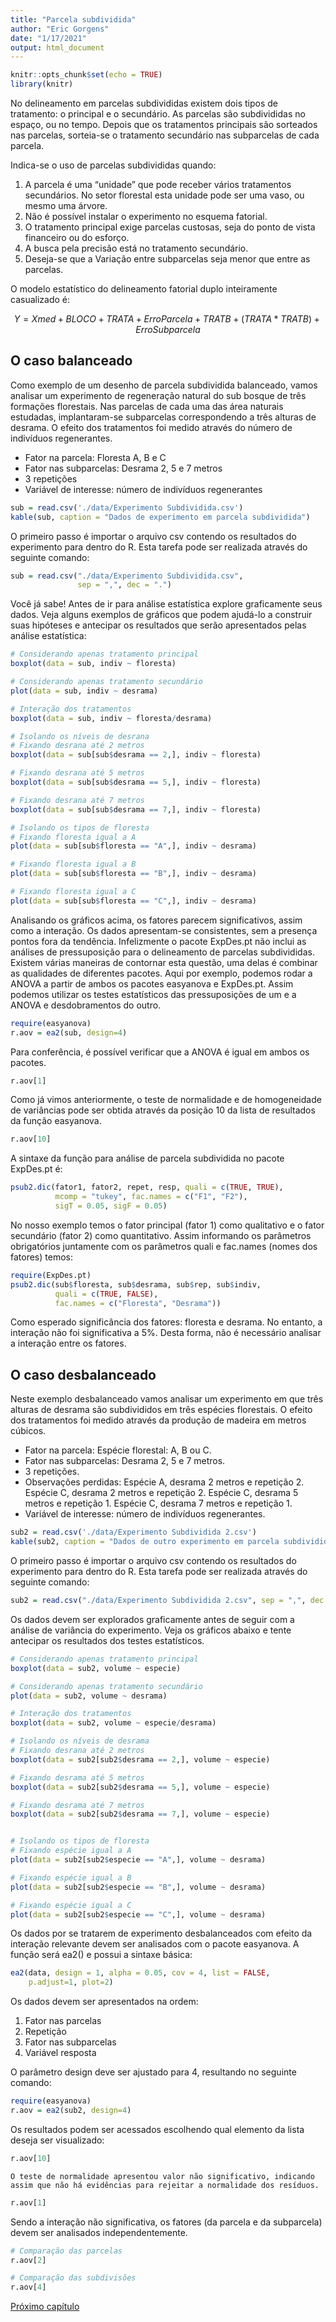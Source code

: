 ```yaml
---
title: "Parcela subdividida"
author: "Eric Gorgens"
date: "1/17/2021"
output: html_document
---
```


```r
knitr::opts_chunk$set(echo = TRUE)
library(knitr)
```

No delineamento em parcelas subdivididas existem dois tipos de tratamento: o principal e o secundário. As parcelas são subdivididas no espaço, ou no tempo. Depois que os tratamentos principais são sorteados nas parcelas, sorteia-se o tratamento secundário nas subparcelas de cada parcela.

Indica-se o uso de parcelas subdivididas quando:

1. A parcela é uma “unidade” que pode receber vários tratamentos secundários. No setor florestal esta unidade pode ser uma vaso, ou mesmo uma árvore.
2. Não é possível instalar o experimento no esquema fatorial.
3. O tratamento principal exige parcelas custosas, seja do ponto de vista financeiro ou do esforço.
4. A busca pela precisão está no tratamento secundário.
5. Deseja-se que a Variação entre subparcelas seja menor que entre as parcelas.

O modelo estatístico do delineamento fatorial duplo inteiramente casualizado é:

$$Y = Xmed + BLOCO + TRAT A + Erro Parcela + TRAT B + (TRAT A * TRAT B) + Erro Subparcela$$

## O caso balanceado

Como exemplo de um desenho de parcela subdividida balanceado, vamos analisar um experimento de regeneração natural do sub bosque de três formações florestais. Nas parcelas de cada uma das área naturais estudadas, implantaram-se subparcelas correspondendo a três alturas de desrama. O efeito dos tratamentos foi medido através do número de indivíduos regenerantes.

- Fator na parcela: Floresta A, B e C
- Fator nas subparcelas: Desrama 2, 5 e 7 metros
- 3 repetições
- Variável de interesse: número de indivíduos regenerantes

```r
sub = read.csv('./data/Experimento Subdividida.csv')
kable(sub, caption = "Dados de experimento em parcela subdividida")
```

O primeiro passo é importar o arquivo csv contendo os resultados do experimento para dentro do R. Esta tarefa pode ser realizada através do seguinte comando:

```r
sub = read.csv("./data/Experimento Subdividida.csv", 
               sep = ",", dec = ".")
```

Você já sabe! Antes de ir para análise estatística explore graficamente seus dados. Veja alguns exemplos de gráficos que podem ajudá-lo a construir suas hipóteses e antecipar os resultados que serão apresentados pelas análise estatística:

```r
# Considerando apenas tratamento principal
boxplot(data = sub, indiv ~ floresta)

# Considerando apenas tratamento secundário
plot(data = sub, indiv ~ desrama)

# Interação dos tratamentos
boxplot(data = sub, indiv ~ floresta/desrama)

# Isolando os níveis de desrana 
# Fixando desrana até 2 metros
boxplot(data = sub[sub$desrama == 2,], indiv ~ floresta)

# Fixando desrana até 5 metros
boxplot(data = sub[sub$desrama == 5,], indiv ~ floresta)

# Fixando desrana até 7 metros
boxplot(data = sub[sub$desrama == 7,], indiv ~ floresta)

# Isolando os tipos de floresta
# Fixando floresta igual a A
plot(data = sub[sub$floresta == "A",], indiv ~ desrama)

# Fixando floresta igual a B
plot(data = sub[sub$floresta == "B",], indiv ~ desrama)

# Fixando floresta igual a C
plot(data = sub[sub$floresta == "C",], indiv ~ desrama)
```


Analisando os gráficos acima, os fatores parecem significativos, assim como a interação. Os dados apresentam-se consistentes, sem a presença pontos fora da tendência. Infelizmente o pacote ExpDes.pt não inclui as análises de pressuposição para o delineamento de parcelas subdivididas. Existem várias maneiras de contornar esta questão, uma delas é combinar as qualidades de diferentes pacotes. Aqui por exemplo, podemos rodar a ANOVA a partir de ambos os pacotes easyanova e ExpDes.pt. Assim podemos utilizar os testes estatísticos das pressuposições de um e a ANOVA e desdobramentos do outro.

```r
require(easyanova)
r.aov = ea2(sub, design=4)
```


Para conferência, é possível verificar que a ANOVA é igual em ambos os pacotes.

```r
r.aov[1]
```


Como já vimos anteriormente, o teste de normalidade e de homogeneidade de variâncias pode ser obtida através da posição 10 da lista de resultados da função easyanova. 

```r
r.aov[10]
```

A sintaxe da função para análise de parcela subdividida no pacote ExpDes.pt é:

```r
psub2.dic(fator1, fator2, repet, resp, quali = c(TRUE, TRUE),
          mcomp = "tukey", fac.names = c("F1", "F2"), 
          sigT = 0.05, sigF = 0.05)
```


No nosso exemplo temos o fator principal (fator 1) como qualitativo e o fator secundário (fator 2) como quantitativo. Assim informando os parâmetros obrigatórios juntamente com os parâmetros quali e fac.names (nomes dos fatores) temos:

```r
require(ExpDes.pt)
psub2.dic(sub$floresta, sub$desrama, sub$rep, sub$indiv,
          quali = c(TRUE, FALSE), 
          fac.names = c("Floresta", "Desrama"))
```


Como esperado significância dos fatores: floresta e desrama. No entanto, a interação não foi significativa a 5%. Desta forma, não é necessário analisar a interação entre os fatores.

## O caso desbalanceado

Neste exemplo desbalanceado vamos analisar um experimento em que três alturas de desrama são subdivididos em três espécies florestais. O efeito dos tratamentos foi medido através da produção de madeira em metros cúbicos.

- Fator na parcela: Espécie florestal: A, B ou C.
- Fator nas subparcelas: Desrama 2, 5 e 7 metros.
- 3 repetições.
- Observações perdidas: Espécie A, desrama 2 metros e repetição 2. Espécie C, desrama 2 metros e repetição 2. Espécie C, desrama 5 metros e repetição 1. Espécie C, desrama 7 metros e repetição 1.
- Variável de interesse: número de indivíduos regenerantes.

```r
sub2 = read.csv('./data/Experimento Subdividida 2.csv')
kable(sub2, caption = "Dados de outro experimento em parcela subdividida, porém desbalanceado.")
```

O primeiro passo é importar o arquivo csv contendo os resultados do experimento para dentro do R. Esta tarefa pode ser realizada através do seguinte comando:

```r
sub2 = read.csv("./data/Experimento Subdividida 2.csv", sep = ",", dec = ".")
```

Os dados devem ser explorados graficamente antes de seguir com a análise de variância do experimento. Veja os gráficos abaixo e tente antecipar os resultados dos testes estatísticos.

```r
# Considerando apenas tratamento principal
boxplot(data = sub2, volume ~ especie)

# Considerando apenas tratamento secundário
plot(data = sub2, volume ~ desrama)

# Interação dos tratamentos
boxplot(data = sub2, volume ~ especie/desrama)

# Isolando os níveis de desrama
# Fixando desrana até 2 metros
boxplot(data = sub2[sub2$desrama == 2,], volume ~ especie)

# Fixando desrama até 5 metros
boxplot(data = sub2[sub2$desrama == 5,], volume ~ especie)

# Fixando desrama até 7 metros
boxplot(data = sub2[sub2$desrama == 7,], volume ~ especie)


# Isolando os tipos de floresta
# Fixando espécie igual a A
plot(data = sub2[sub2$especie == "A",], volume ~ desrama)

# Fixando espécie igual a B
plot(data = sub2[sub2$especie == "B",], volume ~ desrama)

# Fixando espécie igual a C
plot(data = sub2[sub2$especie == "C",], volume ~ desrama)
```

	
Os dados por se tratarem de experimento desbalanceados com efeito da interação relevante devem ser analisados com o pacote easyanova. A função será ea2() e possui a sintaxe básica:

```r
ea2(data, design = 1, alpha = 0.05, cov = 4, list = FALSE, 
    p.adjust=1, plot=2)
```

Os dados devem ser apresentados na ordem:

1. Fator nas parcelas
2. Repetição
3. Fator nas subparcelas
4. Variável resposta

O parâmetro design deve ser ajustado para 4, resultando no seguinte comando:

```r
require(easyanova)
r.aov = ea2(sub2, design=4)
```


Os resultados podem ser acessados escolhendo qual elemento da lista deseja ser visualizado:

```r
r.aov[10]
```


	O teste de normalidade apresentou valor não significativo, indicando assim que não há evidências para rejeitar a normalidade dos resíduos.

```r
r.aov[1]
```


Sendo a interação não significativa, os fatores (da parcela e da subparcela) devem ser analisados independentemente.

```r
# Comparação das parcelas
r.aov[2]

# Comparação das subdivisões
r.aov[4]
```

[Próximo capítulo](https://htmlpreview.github.io/?https://github.com/Gorgens/compR/blob/master/020_experimental/10-naoParametrica.html)